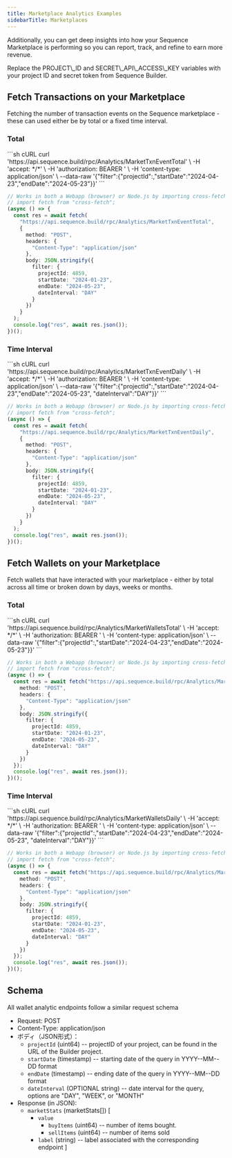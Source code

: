 ```yaml
---
title: Marketplace Analytics Examples
sidebarTitle: Marketplaces
---
```


Additionally, you can get deep insights into how your Sequence Marketplace is performing so you can report, track, and refine to earn more revenue.

<Note>
  Replace the PROJECT\_ID and SECRET\_API\_ACCESS\_KEY variables with your project ID and
  secret token from Sequence Builder.
</Note>

## Fetch Transactions on your Marketplace
Fetching the number of transaction events on the Sequence marketplace - these can used either be by total or a fixed time interval.

### Total

<CodeGroup>
  ```sh cURL
  curl 'https://api.sequence.build/rpc/Analytics/MarketTxnEventTotal' \
    -H 'accept: */*' \
    -H 'authorization: BEARER <SECRET_API_ACCESS_KEY>' \
    -H 'content-type: application/json' \
    --data-raw '{"filter":{"projectId":<PROJECT_ID>,"startDate":"2024-04-23","endDate":"2024-05-23"}}'
  ```

  ```ts TypeScript
  // Works in both a Webapp (browser) or Node.js by importing cross-fetch:
  // import fetch from "cross-fetch";
  (async () => {
    const res = await fetch(
      "https://api.sequence.build/rpc/Analytics/MarketTxnEventTotal",
      {
        method: "POST",
        headers: {
          "Content-Type": "application/json"
        },
        body: JSON.stringify({
          filter: {
            projectId: 4859,
            startDate: "2024-01-23",
            endDate: "2024-05-23",
            dateInterval: "DAY"
          }
        })
      }
    );
    console.log("res", await res.json());
  })();
  ```
</CodeGroup>

### Time Interval

<CodeGroup>
  ```sh cURL
  curl 'https://api.sequence.build/rpc/Analytics/MarketTxnEventDaily' \
    -H 'accept: */*' \
    -H 'authorization: BEARER <SECRET_API_ACCESS_KEY>' \
    -H 'content-type: application/json' \
    --data-raw '{"filter":{"projectId":<PROJECT_ID>,"startDate":"2024-04-23","endDate":"2024-05-23", "dateInterval":"DAY"}}'
  ```

  ```ts TypeScript
  // Works in both a Webapp (browser) or Node.js by importing cross-fetch:
  // import fetch from "cross-fetch";
  (async () => {
    const res = await fetch(
      "https://api.sequence.build/rpc/Analytics/MarketTxnEventDaily",
      {
        method: "POST",
        headers: {
          "Content-Type": "application/json"
        },
        body: JSON.stringify({
          filter: {
            projectId: 4859,
            startDate: "2024-01-23",
            endDate: "2024-05-23",
            dateInterval: "DAY"
          }
        })
      }
    );
    console.log("res", await res.json());
  })();
  ```
</CodeGroup>

## Fetch Wallets on your Marketplace
Fetch wallets that have interacted with your marketplace - either by total across all time or broken down by days, weeks or months.

### Total

<CodeGroup>
  ```sh cURL
  curl 'https://api.sequence.build/rpc/Analytics/MarketWalletsTotal' \
    -H 'accept: */*' \
    -H 'authorization: BEARER <SECRET_API_ACCESS_KEY>' \
    -H 'content-type: application/json' \
    --data-raw '{"filter":{"projectId":<PROJECT_ID>,"startDate":"2024-04-23","endDate":"2024-05-23"}}'
  ```

  ```ts TypeScript
  // Works in both a Webapp (browser) or Node.js by importing cross-fetch:
  // import fetch from "cross-fetch";
  (async () => {
    const res = await fetch("https://api.sequence.build/rpc/Analytics/MarketWalletsTotal", {
      method: "POST",
      headers: {
        "Content-Type": "application/json"
      },
      body: JSON.stringify({
        filter: {
          projectId: 4859,
          startDate: "2024-01-23",
          endDate: "2024-05-23",
          dateInterval: "DAY"
        }
      })
    });
    console.log("res", await res.json());
  })();
  ```
</CodeGroup>

### Time Interval

<CodeGroup>
  ```sh cURL
  curl 'https://api.sequence.build/rpc/Analytics/MarketWalletsDaily' \
    -H 'accept: */*' \
    -H 'authorization: BEARER <SECRET_API_ACCESS_KEY>' \
    -H 'content-type: application/json' \
    --data-raw '{"filter":{"projectId":<PROJECT_ID>,"startDate":"2024-04-23","endDate":"2024-05-23", "dateInterval":"DAY"}}'
  ```

  ```ts TypeScript
  // Works in both a Webapp (browser) or Node.js by importing cross-fetch:
  // import fetch from "cross-fetch";
  (async () => {
    const res = await fetch("https://api.sequence.build/rpc/Analytics/MarketWalletsDaily", {
      method: "POST",
      headers: {
        "Content-Type": "application/json"
      },
      body: JSON.stringify({
        filter: {
          projectId: 4859,
          startDate: "2024-01-23",
          endDate: "2024-05-23",
          dateInterval: "DAY"
        }
      })
    });
    console.log("res", await res.json());
  })();
  ```
</CodeGroup>

## Schema
All wallet analytic endpoints follow a similar request schema
- Request: POST
- Content-Type: application/json
- ボディ（JSON形式）：
  - `projectId` (uint64) -- projectID of your project, can be found in the URL of the Builder project.
  - `startDate` (timestamp) -- starting date of the query in YYYY--MM--DD format
  - `endDate` (timestamp) -- ending date of the query in YYYY--MM--DD format
  - `dateInterval` (OPTIONAL string) -- date interval for the query, options are "DAY", "WEEK", or "MONTH"
- Response (in JSON):
  - `marketStats` (marketStats\[])
    \[
    - `value`
      - `buyItems` (uint64) -- number of items bought.
      - `sellItems` (uint64) -- number of items sold
    - `label` (string) -- label associated with the corresponding endpoint
      ]